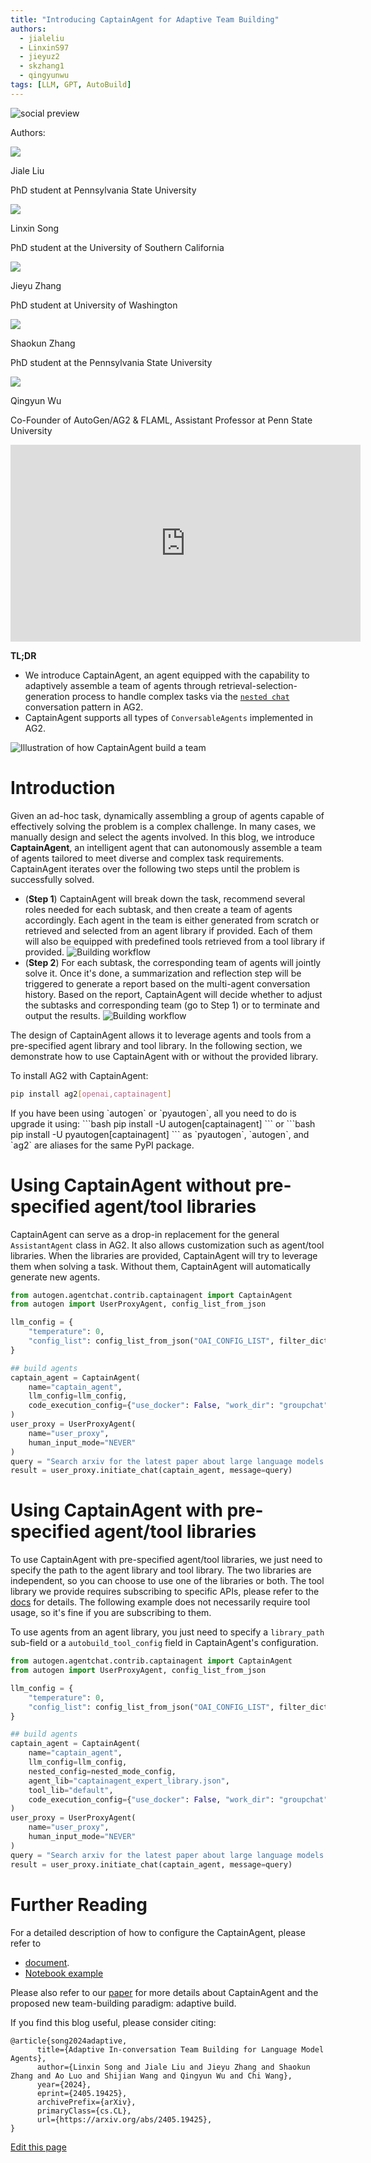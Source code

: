 ```yaml
---
title: "Introducing CaptainAgent for Adaptive Team Building"
authors:
  - jialeliu
  - LinxinS97
  - jieyuz2
  - skzhang1
  - qingyunwu
tags: [LLM, GPT, AutoBuild]
---
```


<div>
<img noZoom className="social-share-img"
  src="https://media.githubusercontent.com/media/ag2ai/ag2/refs/heads/main/website/static/img/cover.png"
  alt="social preview"
  style={{ position: 'absolute', left: '-9999px' }}
/>
</div>

<div class="blog-authors">
  <p class="authors">Authors:</p>
  <CardGroup cols={2}>
    <Card href="https://github.com/LeoLjl">
        <div class="col card">
          <div class="img-placeholder">
            <img noZoom src="https://github.com/leoljl.png" />
          </div>
          <div>
            <p class="name">Jiale Liu</p>
            <p>PhD student at Pennsylvania State University</p>
          </div>
        </div>
    </Card>
    <Card href="https://linxins.net">
        <div class="col card">
          <div class="img-placeholder">
            <img noZoom src="https://github.com/LinxinS97.png" />
          </div>
          <div>
            <p class="name">Linxin Song</p>
            <p>PhD student at the University of Southern California</p>
          </div>
        </div>
    </Card>
    <Card href="https://jieyuz2.github.io/">
        <div class="col card">
          <div class="img-placeholder">
            <img noZoom src="https://github.com/jieyuz2.png" />
          </div>
          <div>
            <p class="name">Jieyu Zhang</p>
            <p>PhD student at University of Washington</p>
          </div>
        </div>
    </Card>
    <Card href="https://github.com/skzhang1">
        <div class="col card">
          <div class="img-placeholder">
            <img noZoom src="https://github.com/skzhang1.png" />
          </div>
          <div>
            <p class="name">Shaokun Zhang</p>
            <p>PhD student at the Pennsylvania State University</p>
          </div>
        </div>
    </Card>
    <Card href="https://qingyun-wu.github.io/">
        <div class="col card">
          <div class="img-placeholder">
            <img noZoom src="https://github.com/qingyun-wu.png" />
          </div>
          <div>
            <p class="name">Qingyun Wu</p>
            <p>Co-Founder of AutoGen/AG2 & FLAML, Assistant Professor at Penn State University</p>
          </div>
        </div>
    </Card>
  </CardGroup>
</div>

<iframe width="560" height="315" src="https://www.youtube.com/embed/laGZmQUolBY?si=oU9FSfWPGCTbJ1Y_" title="YouTube video player" frameborder="0" allow="accelerometer; autoplay; clipboard-write; encrypted-media; gyroscope; picture-in-picture; web-share" referrerpolicy="strict-origin-when-cross-origin" allowfullscreen></iframe>

**TL;DR**
- We introduce CaptainAgent, an agent equipped with the capability to adaptively assemble a team of agents through retrieval-selection-generation process to handle complex tasks via the [`nested chat`](https://docs.ag2.ai/docs/user-guide/advanced-concepts/conversation-patterns-deep-dive#nested-chats) conversation pattern in AG2.
- CaptainAgent supports all types of `ConversableAgents` implemented in AG2.

![Illustration of how CaptainAgent build a team](img/overall.webp)

# Introduction

Given an ad-hoc task, dynamically assembling a group of agents capable of effectively solving the problem is a complex challenge. In many cases, we manually design and select the agents involved. In this blog, we introduce **CaptainAgent**, an intelligent agent that can autonomously assemble a team of agents tailored to meet diverse and complex task requirements.
CaptainAgent iterates over the following two steps until the problem is successfully solved.
- (**Step 1**) CaptainAgent will break down the task, recommend several roles needed for each subtask, and then create a team of agents accordingly. Each agent in the team is either generated from scratch or retrieved and selected from an agent library if provided. Each of them will also be equipped with predefined tools retrieved from a tool library if provided.
![Building workflow](img/build.webp)
- (**Step 2**) For each subtask, the corresponding team of agents will jointly solve it. Once it's done, a summarization and reflection step will be triggered to generate a report based on the multi-agent conversation history. Based on the report, CaptainAgent will decide whether to adjust the subtasks and corresponding team (go to Step 1) or to terminate and output the results.
![Building workflow](img/chat.webp)

The design of CaptainAgent allows it to leverage agents and tools from a pre-specified agent library and tool library. In the following section, we demonstrate how to use CaptainAgent with or without the provided library.

To install AG2 with CaptainAgent:

```bash
pip install ag2[openai,captainagent]
```

<Tip>
If you have been using `autogen` or `pyautogen`, all you need to do is upgrade it using:
```bash
pip install -U autogen[captainagent]
```
or
```bash
pip install -U pyautogen[captainagent]
```
as `pyautogen`, `autogen`, and `ag2` are aliases for the same PyPI package.
</Tip>

# Using CaptainAgent without pre-specified agent/tool libraries
CaptainAgent can serve as a drop-in replacement for the general `AssistantAgent` class in AG2. It also allows customization such as agent/tool libraries. When the libraries are provided, CaptainAgent will try to leverage them when solving a task.
Without them, CaptainAgent will automatically generate new agents.

```python
from autogen.agentchat.contrib.captainagent import CaptainAgent
from autogen import UserProxyAgent, config_list_from_json

llm_config = {
    "temperature": 0,
    "config_list": config_list_from_json("OAI_CONFIG_LIST", filter_dict={"model": ["gpt-4o"]}),
}

## build agents
captain_agent = CaptainAgent(
    name="captain_agent",
    llm_config=llm_config,
    code_execution_config={"use_docker": False, "work_dir": "groupchat"},
)
user_proxy = UserProxyAgent(
    name="user_proxy",
    human_input_mode="NEVER"
)
query = "Search arxiv for the latest paper about large language models and discuss its potential application in software engineering."
result = user_proxy.initiate_chat(captain_agent, message=query)
```

# Using CaptainAgent with pre-specified agent/tool libraries
To use CaptainAgent with pre-specified agent/tool libraries, we just need to specify the path to the agent library and tool library. The two libraries are independent, so you can choose to use one of the libraries or both.
The tool library we provide requires subscribing to specific APIs, please refer to the [docs](https://docs.ag2.ai/docs/topics/captainagent/tool_library) for details. The following example does not necessarily require tool usage, so it's fine if you are subscribing to them.

To use agents from an agent library, you just need to specify a `library_path` sub-field or a `autobuild_tool_config` field in CaptainAgent's configuration.

```python
from autogen.agentchat.contrib.captainagent import CaptainAgent
from autogen import UserProxyAgent, config_list_from_json

llm_config = {
    "temperature": 0,
    "config_list": config_list_from_json("OAI_CONFIG_LIST", filter_dict={"model": ["gpt-4o"]}),
}

## build agents
captain_agent = CaptainAgent(
    name="captain_agent",
    llm_config=llm_config,
    nested_config=nested_mode_config,
    agent_lib="captainagent_expert_library.json",
    tool_lib="default",
    code_execution_config={"use_docker": False, "work_dir": "groupchat"},
)
user_proxy = UserProxyAgent(
    name="user_proxy",
    human_input_mode="NEVER"
)
query = "Search arxiv for the latest paper about large language models and discuss its potential application in software engineering."
result = user_proxy.initiate_chat(captain_agent, message=query)
```

# Further Reading
For a detailed description of how to configure the CaptainAgent, please refer to
- [document](https://docs.ag2.ai/docs/topics/captainagent/agent_library).
- [Notebook example](https://docs.ag2.ai/docs/use-cases/notebooks/notebooks/agentchat_captainagent)

Please also refer to our [paper](https://arxiv.org/pdf/2405.19425) for more details about CaptainAgent and the proposed new team-building paradigm: adaptive build.



If you find this blog useful, please consider citing:
```
@article{song2024adaptive,
      title={Adaptive In-conversation Team Building for Language Model Agents},
      author={Linxin Song and Jiale Liu and Jieyu Zhang and Shaokun Zhang and Ao Luo and Shijian Wang and Qingyun Wu and Chi Wang},
      year={2024},
      eprint={2405.19425},
      archivePrefix={arXiv},
      primaryClass={cs.CL},
      url={https://arxiv.org/abs/2405.19425},
}
```
<div className="edit-url-container">
    <a className="edit-url" href="https://github.com/ag2ai/ag2/edit/main/website/docs/_blogs/2024-11-15-CaptainAgent/index.mdx" target='_blank'><Icon icon="pen" iconType="solid" size="13px"/> Edit this page</a>
</div>

